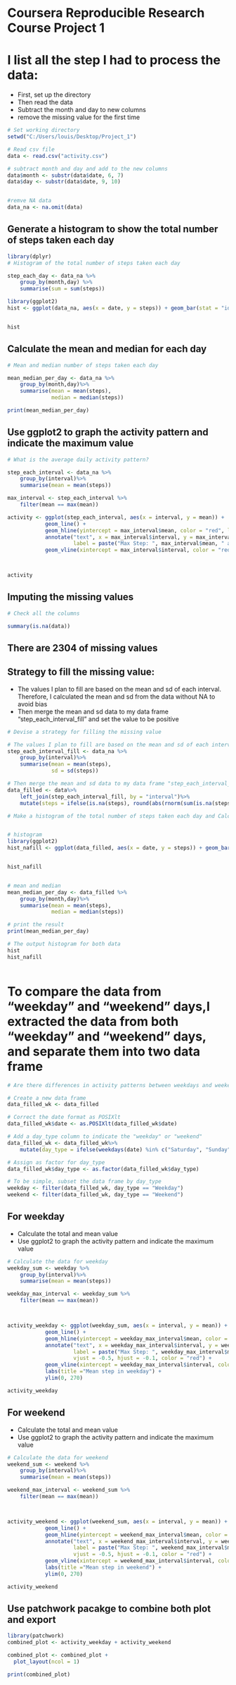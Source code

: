 # Coursera Reproducible Research Course Project 1

# I list all the step I had to process the data: 

- First, set up the directory
- Then read the data
- Subtract the month and day to new columns
- remove the missing value for the first time
```{r, echo=TRUE}
# Set working directory
setwd("C:/Users/louis/Desktop/Project_1")

# Read csv file
data <- read.csv("activity.csv")

# subtract month and day and add to the new columns
data$month <- substr(data$date, 6, 7)
data$day <- substr(data$date, 9, 10)


#remve NA data
data_na <- na.omit(data)
```


## Generate a histogram to show the total number of steps taken each day
```{r, echo=TRUE}
library(dplyr)
# Histogram of the total number of steps taken each day

step_each_day <- data_na %>%
    group_by(month,day) %>%
    summarise(sum = sum(steps))

library(ggplot2)
hist <- ggplot(data_na, aes(x = date, y = steps)) + geom_bar(stat = "identity", fill = "blue") + labs(title = "Histogram, data without NA", x = "Date", y = "Steps") + theme(axis.text.x = element_text(angle = 90, hjust = 1))


hist
```

## Calculate the mean and median for each day
```{r}
# Mean and median number of steps taken each day

mean_median_per_day <- data_na %>%
    group_by(month,day)%>%
    summarise(mean = mean(steps),
              median = median(steps))

print(mean_median_per_day)
```

## Use ggplot2 to graph the activity pattern and indicate the maximum value
```{r fig.height=5}
# What is the average daily activity pattern?

step_each_interval <- data_na %>%
    group_by(interval)%>%
    summarise(mean = mean(steps))

max_interval <- step_each_interval %>%
    filter(mean == max(mean))

activity <- ggplot(step_each_interval, aes(x = interval, y = mean)) + 
            geom_line() + 
            geom_hline(yintercept = max_interval$mean, color = "red", linetype = "dashed") + 
            annotate("text", x = max_interval$interval, y = max_interval$mean, 
                     label = paste("Max Step: ", max_interval$mean, " at ", max_interval$interval), vjust = -0.5, hjust = -0.1, color = "red") +
            geom_vline(xintercept = max_interval$interval, color = "red", linetype = "dashed") 



activity
```

## Imputing the missing values
```{r, Imputing missing values}
# Check all the columns

summary(is.na(data))

```
## There are 2304 of missing values


## Strategy to fill the missing value:
- The values I plan to fill are based on the mean and sd of each interval. Therefore, I calculated the mean and sd from the data without NA to avoid bias
- Then merge the mean and sd data to my data frame "step_each_interval_fill" and set the value to be positive
```{r}
# Devise a strategy for filling the missing value

# The values I plan to fill are based on the mean and sd of each interval. Therefore, I calculated the mean and sd from the data without NA to avoid bias
step_each_interval_fill <- data_na %>%
    group_by(interval)%>%
    summarise(mean = mean(steps),
              sd = sd(steps))

# Then merge the mean and sd data to my data frame "step_each_interval_fill" and set the value to be positive
data_filled <- data%>%
    left_join(step_each_interval_fill, by = "interval")%>%
    mutate(steps = ifelse(is.na(steps), round(abs(rnorm(sum(is.na(steps)), mean = mean, sd = sd))), steps))


```


```{r}
# Make a histogram of the total number of steps taken each day and Calculate and report the mean and median total number of steps taken per day. Do these values differ from the estimates from the first part of the assignment? What is the impact of imputing missing data on the estimates of the total daily number of steps?


# histogram
library(ggplot2)
hist_nafill <- ggplot(data_filled, aes(x = date, y = steps)) + geom_bar(stat = "identity", fill = "blue") + labs(title = "Histogram, NA filled", x = "Date", y = "Steps") + theme(axis.text.x = element_text(angle = 90, hjust = 1))


hist_nafill


# mean and median
mean_median_per_day <- data_filled %>%
    group_by(month,day)%>%
    summarise(mean = mean(steps),
              median = median(steps))

# print the result
print(mean_median_per_day)


```
```{r}
# The output histogram for both data
hist
hist_nafill



```

# To compare the data from "weekday" and "weekend" days,I extracted the data from both "weekday" and "weekend" days, and separate them into two data frame
```{r}
# Are there differences in activity patterns between weekdays and weekends?

# Create a new data frame
data_filled_wk <- data_filled

# Correct the date format as POSIXlt
data_filled_wk$date <- as.POSIXlt(data_filled_wk$date)

# Add a day_type column to indicate the "weekday" or "weekend"
data_filled_wk <- data_filled_wk%>%
    mutate(day_type = ifelse(weekdays(date) %in% c("Saturday", "Sunday"),"Weekend","Weekday"))

# Assign as factor for day_type
data_filled_wk$day_type <- as.factor(data_filled_wk$day_type)

# To be simple, subset the data frame by day_type
weekday <- filter(data_filled_wk, day_type == "Weekday")
weekend <- filter(data_filled_wk, day_type == "Weekend")


```

## For weekday
- Calculate the total and mean value
- Use ggplot2 to graph the activity pattern and indicate the maximum value
```{r}
# Calculate the data for weekday
weekday_sum <- weekday %>%
    group_by(interval)%>%
    summarise(mean = mean(steps))

weekday_max_interval <- weekday_sum %>%
    filter(mean == max(mean))



activity_weekday <- ggplot(weekday_sum, aes(x = interval, y = mean)) + 
            geom_line() + 
            geom_hline(yintercept = weekday_max_interval$mean, color = "red", linetype = "dashed") + 
            annotate("text", x = weekday_max_interval$interval, y = weekday_max_interval$mean, 
                     label = paste("Max Step: ", weekday_max_interval$mean, " at ", weekday_max_interval$interval), 
                     vjust = -0.5, hjust = -0.1, color = "red") +
            geom_vline(xintercept = weekday_max_interval$interval, color = "red", linetype = "dashed") +
            labs(title ="Mean step in weekday") + 
            ylim(0, 270)

activity_weekday
```

## For weekend
- Calculate the total and mean value
- Use ggplot2 to graph the activity pattern and indicate the maximum value
```{r}
# Calculate the data for weekend
weekend_sum <- weekend %>%
    group_by(interval)%>%
    summarise(mean = mean(steps))

weekend_max_interval <- weekend_sum %>%
    filter(mean == max(mean))



activity_weekend <- ggplot(weekend_sum, aes(x = interval, y = mean)) + 
            geom_line() + 
            geom_hline(yintercept = weekend_max_interval$mean, color = "red", linetype = "dashed") + 
            annotate("text", x = weekend_max_interval$interval, y = weekend_max_interval$mean, 
                     label = paste("Max Step: ", weekend_max_interval$mean, " at ", weekend_max_interval$interval), 
                     vjust = -0.5, hjust = -0.1, color = "red") +
            geom_vline(xintercept = weekend_max_interval$interval, color = "red", linetype = "dashed") +
            labs(title ="Mean step in weekend") + 
            ylim(0, 270)

activity_weekend

```

## Use patchwork pacakge to combine both plot and export
```{r fig.height=10}
library(patchwork)
combined_plot <- activity_weekday + activity_weekend

combined_plot <- combined_plot +
  plot_layout(ncol = 1)

print(combined_plot)
```



